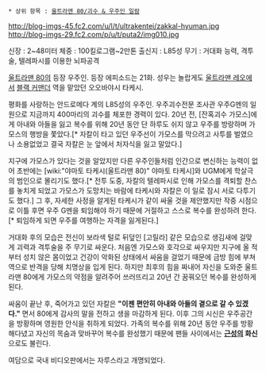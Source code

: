  * 상위 항목 : [[울트라맨 80/괴수 & 우주인 일람]]

http://blog-imgs-45.fc2.com/u/l/t/ultrakentei/zakkal-hyuman.jpg
http://blog-imgs-29.fc2.com/p/u/t/puta2/img010.jpg

신장 : 2~48미터
체중 : 100킬로그램~2만톤
출신지 : L85성
무기 : 거대화 능력, 격투술, 텔레파시를 이용한 뇌파공격

[[울트라맨 80]]의 등장 우주인. 등장 에피소드는 21화. 성우는 놀랍게도 [[울트라맨 레오]]에서 [[블랙 커맨더]] 역을 맡았던 오오바야시 타케시.

평화를 사랑하는 안드로메다 계의 L85성의 우주인. 우주괴수전문 조사관 우주G멘의 일원으로 지금까지 400마리의 괴수를 체포한 경력이 있다. 20년 전, [잔혹괴수 가모스]에게 아내와 아들을 잃고 복수를 위해 20년 동안 단 하루도 쉬지 않고 우주를 방랑하며 가모스의 행방을 쫓았다.[* 자칼이 타고 있던 우주선이 가모스를 막으려고 사투를 벌였으나 소용없었고 결국 자칼은 눈 앞에서 처자식을 잃고 말았다.] 

지구에 가모스가 있다는 것을 알았지만 다른 우주인들처럼 인간으로 변신하는 능력이 없어 초반에는 [wiki:"야마토 타케시(울트라맨 80)" 야마토 타케시]와 UGM에게 학살극의 범인으로 몰리기도 했다.[* 전투 도중, 자칼의 텔레파시로 인해 가모스를 격퇴할 찬스를 놓치게 되었고 가모스가 도망치는 바람에 타케시와 자칼은 이 일로 잠시 서로 다투기도 했다.] 그 후, 자세한 사정을 알게된 타케시가 같이 싸울 것을 제안했지만 작중 시점으로 이틀 후면 우주 G멘을 퇴임해야 하기 때문에 거절하고 스스로 복수를 완성하려 한다.[* 퇴임하게 되면 우주를 여행하는 자격을 잃게된다.]

거대화 후의 모습은 전신이 보라색 털로 뒤덮인 [고릴라] 같은 모습으로 생김새에 걸맞게 괴력과 격투술을 주 무기로 싸운다. 처음엔 가모스와 호각으로 싸우지만 지구에 올 적부터 성치 않은 몸이었고 건강이 악화된 상태에서 싸움을 걸었기 때문에 금방 힘에 부쳐 역으로 반격을 당해 치명상을 입게 된다. 하지만 최후의 힘을 짜내어 자신을 도와준 울트라맨 80에게 가모스의 약점을 알려주어 쓰러뜨리고 20년 간 꿈꿔오던 복수를 완성하게 된다.
 
싸움이 끝난 후, 죽어가고 있던 자칼은 '''"이젠 편안히 아내와 아들의 곁으로 갈 수 있겠다."''' 면서 80에게 감사의 말을 전하고 생을 마감하게 된다. 이후 그의 시신은 우주공간을 방황하며 영원한 안식을 취하게 되었다. 가족의 복수를 위해 20년 동안 우주를 방황해다녔고 자신의 목숨과 맞바꾸어 복수를 완성했기 때문에 팬들 사이에서는 '''[[근성]]의 화신'''으로도 불린다.

여담으로 국내 비디오판에서는 자루스라고 개명되었다.
